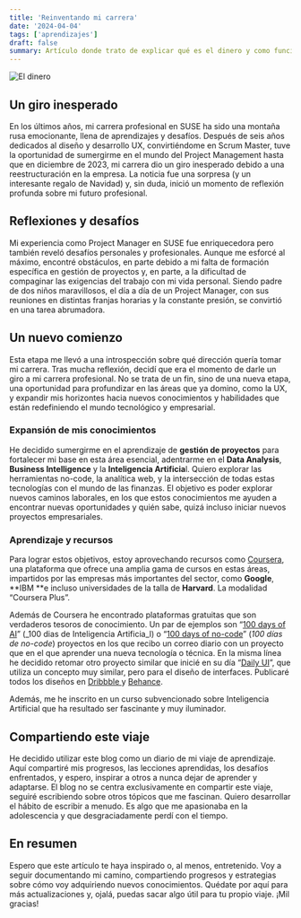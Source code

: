```yaml
---
title: 'Reinventando mi carrera'
date: '2024-04-04'
tags: ['aprendizajes']
draft: false
summary: Artículo donde trato de explicar qué es el dinero y como funciona en la actualidad.
---
```


![El dinero](/static/img/professional-journey-1.webp)

<TOCInline toc={props.toc} />

## Un giro inesperado

En los últimos años, mi carrera profesional en SUSE ha sido una montaña rusa emocionante, llena de aprendizajes y desafíos. Después de seis años dedicados al diseño y desarrollo UX, convirtiéndome en Scrum Master, tuve la oportunidad de sumergirme en el mundo del Project Management hasta que en diciembre de 2023, mi carrera dio un giro inesperado debido a una reestructuración en la empresa. La noticia fue una sorpresa (y un interesante regalo de Navidad) y, sin duda, inició un momento de reflexión profunda sobre mi futuro profesional.


## Reflexiones y desafíos

Mi experiencia como Project Manager en SUSE fue enriquecedora pero también reveló desafíos personales y profesionales. Aunque me esforcé al máximo, encontré obstáculos, en parte debido a mi falta de formación específica en gestión de proyectos y, en parte, a la dificultad de compaginar las exigencias del trabajo con mi vida personal. Siendo padre de dos niños maravillosos, el día a día de un Project Manager, con sus reuniones en distintas franjas horarias y la constante presión, se convirtió en una tarea abrumadora.


## Un nuevo comienzo

Esta etapa me llevó a una introspección sobre qué dirección quería tomar mi carrera. Tras mucha reflexión, decidí que era el momento de darle un giro a mi carrera profesional. No se trata de un fin, sino de una nueva etapa, una oportunidad para profundizar en las áreas que ya domino, como la UX, y expandir mis horizontes hacia nuevos conocimientos y habilidades que están redefiniendo el mundo tecnológico y empresarial.


### Expansión de mis conocimientos

He decidido sumergirme en el aprendizaje de **gestión de proyectos** para fortalecer mi base en esta área esencial, adentrarme en el **Data Analysis**, **Business Intelligence** y la **Inteligencia Artificia**l. Quiero explorar las herramientas no-code, la analítica web, y la intersección de todas estas tecnologías con el mundo de las finanzas. El objetivo es poder explorar nuevos caminos laborales, en los que estos conocimientos me ayuden a encontrar nuevas oportunidades y quién sabe, quizá incluso iniciar nuevos proyectos empresariales.


### Aprendizaje y recursos

Para lograr estos objetivos, estoy aprovechando recursos como [Coursera](https://www.coursera.org/), una plataforma que ofrece una amplia gama de cursos en estas áreas, impartidos por las empresas más importantes del sector, como **Google**, **IBM **e incluso universidades de la talla de **Harvard**. La modalidad “Coursera Plus”.

Además de Coursera he encontrado plataformas gratuitas que son verdaderos tesoros de conocimiento. Un par de ejemplos son “[100 days of AI](https://www.100daysai.com/)” (_100 dias de Inteligencia Artificia_l)  o “[100 days of no-code](https://www.100daysofnocode.com/)” (_100 días de no-code_) proyectos en los que recibo un correo diario con un proyecto que en el que aprender una nueva tecnología o técnica. En la misma línea he decidido retomar otro proyecto similar que inicié en su día “[Daily UI](https://www.dailyui.co/)”, que utiliza un concepto muy similar, pero para el diseño de interfaces. Publicaré todos los diseños en [Dribbble ](https://dribbble.com/jhmarina)y [Behance](https://www.behance.net/jhmarina).

Además, me he inscrito en un curso subvencionado sobre Inteligencia Artificial que ha resultado ser fascinante y muy iluminador.


## Compartiendo este viaje

He decidido utilizar este blog como un diario de mi viaje de aprendizaje. Aquí compartiré mis progresos, las lecciones aprendidas, los desafíos enfrentados, y espero, inspirar a otros a nunca dejar de aprender y adaptarse. El blog no se centra exclusivamente en compartir este viaje, seguiré escribiendo sobre otros tópicos que me fascinan. Quiero desarrollar el hábito de escribir a menudo. Es algo que me apasionaba en la adolescencia y que desgraciadamente perdí con el tiempo.


## En resumen

Espero que este artículo te haya inspirado o, al menos, entretenido. Voy a seguir documentando mi camino, compartiendo progresos y estrategias sobre cómo voy adquiriendo nuevos conocimientos. Quédate por aquí para más actualizaciones y, ojalá, puedas sacar algo útil para tu propio viaje. ¡Mil gracias!